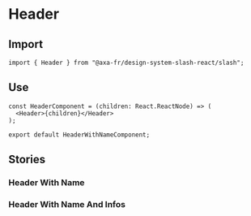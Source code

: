 

<Meta of={HeaderAgentStories} />

# Header

## Import

```tsx
import { Header } from "@axa-fr/design-system-slash-react/slash";
```

## Use

```tsx
const HeaderComponent = (children: React.ReactNode) => (
  <Header>{children}</Header>
);

export default HeaderWithNameComponent;
```

## Stories

### Header With Name

<Canvas of={HeaderAgentStories.HeaderWithName} />
<Controls of={HeaderAgentStories.HeaderWithName} />

### Header With Name And Infos

<Canvas of={HeaderAgentStories.HeaderWithNameAndInfos} />
<Controls of={HeaderAgentStories.HeaderWithNameAndInfos} />
